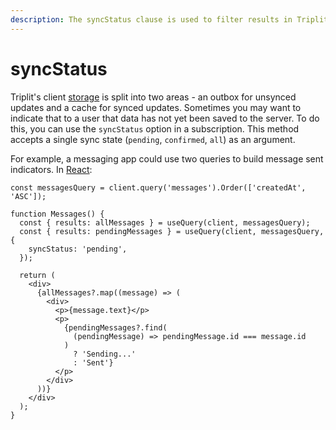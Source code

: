 ```yaml
---
description: The syncStatus clause is used to filter results in Triplit query based on if they've synced with the server.
---
```


# syncStatus

Triplit's client [storage](/client/storage) is split into two areas - an outbox for unsynced updates and a cache for synced updates. Sometimes you may want to indicate that to a user that data has not yet been saved to the server. To do this, you can use the `syncStatus` option in a subscription. This method accepts a single sync state (`pending`, `confirmed`, `all`) as an argument.

For example, a messaging app could use two queries to build message sent indicators. In [React](/frameworks/react):

```tsx
const messagesQuery = client.query('messages').Order(['createdAt', 'ASC']);

function Messages() {
  const { results: allMessages } = useQuery(client, messagesQuery);
  const { results: pendingMessages } = useQuery(client, messagesQuery, {
    syncStatus: 'pending',
  });

  return (
    <div>
      {allMessages?.map((message) => (
        <div>
          <p>{message.text}</p>
          <p>
            {pendingMessages?.find(
              (pendingMessage) => pendingMessage.id === message.id
            )
              ? 'Sending...'
              : 'Sent'}
          </p>
        </div>
      ))}
    </div>
  );
}
```
